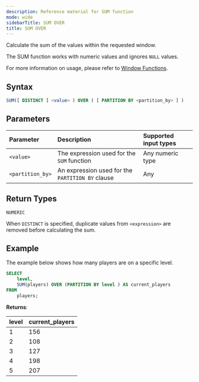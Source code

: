 ```yaml
---
description: Reference material for SUM function
mode: wide
sidebarTitle: SUM OVER
title: SUM OVER
---
```



Calculate the sum of the values within the requested window.

The SUM function works with numeric values and ignores `NULL` values.

For more information on usage, please refer to [Window Functions](/functions-reference/window).

## Syntax


```sql
SUM([ DISTINCT ] <value> ) OVER ( [ PARTITION BY <partition_by> ] )
```

## Parameters 


| Parameter | Description                                      |Supported input types | 
| :--------- | :------------------------------------------------ | :------------| 
| `<value>`   | The expression used for the `SUM` function       | Any numeric type |
| `<partition_by>`  | An expression used for the `PARTITION BY` clause | Any |

## Return Types
`NUMERIC` 

When `DISTINCT` is specified, duplicate values from `<expression>` are removed before calculating the sum.

## Example


The example below shows how many players are on a specific level. 

```sql
SELECT
	level,
	SUM(players) OVER (PARTITION BY level ) AS current_players
FROM
	players;
```

**Returns**:

| level | current_players |
|:-----|:------|
| 1 | 156 |
| 2 | 108 |
| 3 | 127 |
| 4 | 198 |
| 5 | 207 |

